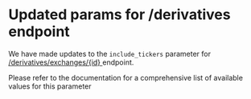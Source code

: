 # Updated params for /derivatives endpoint

We have made updates to the `include_tickers` parameter for [/derivatives/exchanges/\{id} ](/reference/derivatives-exchanges-id)endpoint. 

Please refer to the documentation for a comprehensive list of available values for this parameter